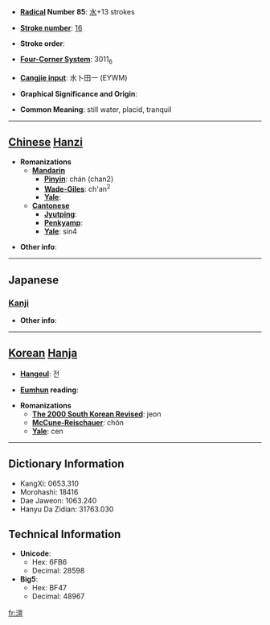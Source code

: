 * '''[[Wiktionary:Chinese radical index| Radical]] Number 85''': [[Wiktionary:Chinese radical index 水|水]]+13 strokes

* '''[[Wiktionary:Chinese total strokes index|Stroke number]]''': [[Wiktionary:Chinese total strokes index 16|16]]

* '''Stroke order''': 

* '''[[Wiktionary:Chinese four corner index|Four-Corner System]]''': 3011<sub>6</sub>

* '''[[Wiktionary:Chinese Cangjie index|Cangjie input]]''': 水卜田一 (EYWM)

* '''Graphical Significance and Origin''': 

* '''Common Meaning''': still water, placid, tranquil

----

== [[Chinese]] [[Hanzi]] ==

* '''Romanizations'''
** '''[[Mandarin]]'''
*** '''[[Pinyin]]''': chán (chan2)
*** '''[[Wade-Giles]]''': ch'an<sup>2</sup>
*** '''[[Yale]]''': 
** '''[[Cantonese]]'''
*** '''[[Jyutping]]''':
*** '''[[Penkyamp]]''': 
*** '''[[Yale]]''': sin4

* '''Other info''': 

----

==Japanese==
===[[Kanji]]===
{{kanji|on readings=[[せん]] (sen), [[ぜん]] (zen), [[てん]] (ten), [[でん]] (den)
|kun readings=
}}

* '''Other info''':  

----

== [[Korean]] [[Hanja]] ==

* '''[[Hangeul]]''': 전

* '''[[Eumhun]] reading''': 

* '''Romanizations'''
** '''[[The 2000 South Korean Revised Romanization|The 2000 South Korean Revised]]''': jeon
** '''[[McCune-Reischauer]]''': chŏn
** '''[[Yale]]''': cen

----

== Dictionary Information ==

* KangXi: 0653.310
* Morohashi: 18416
* Dae Jaweon: 1063.240
* Hanyu Da Zidian: 31763.030

== Technical Information ==

* '''Unicode''':
** Hex: 6FB6
** Decimal: 28598
* '''Big5''':
** Hex: BF47
** Decimal: 48967

[[fr:澶]]